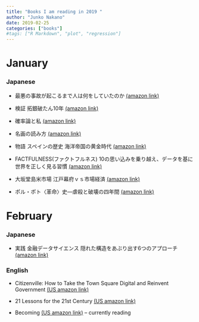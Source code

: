 ```yaml
---
title: "Books I am reading in 2019 "
author: "Junko Nakano"
date: 2019-02-25
categories: ["books"]
#tags: ["R Markdown", "plot", "regression"]
---
```


  
# January 

### Japanese

- 最悪の事故が起こるまで人は何をしていたのか [(amazon link)](https://www.amazon.co.jp/dp/4794222939/ref=cm_sw_r_cp_api_i_zCikCbWR8KJ6Z)

- 検証 拓銀破たん10年 [(amazon link)](https://www.amazon.co.jp/dp/4894534606/ref=cm_sw_r_cp_api_i_2dJkCb8H0Z78D)

- 確率論と私 [(amazon link)](https://www.amazon.co.jp/dp/4006003900/ref=cm_sw_r_cp_api_i_VPklCbGA0EDW0)

- 名画の読み方 [(amazon link)](https://www.amazon.co.jp/dp/B07HY9GLZJ/ref=cm_sw_r_cp_awdb_c_UULpCb9GTAW3X)

- 物語 スペインの歴史 海洋帝国の黄金時代 [(amazon link)](https://www.amazon.co.jp/dp/B00LMB05E2/ref=cm_sw_r_cp_awdb_c_pTLpCbY67DNR3)

- FACTFULNESS(ファクトフルネス)  10の思い込みを乗り越え、データを基に世界を正しく見る習慣 [(amazon link)](https://amzn.to/2CryuVx)

- 大坂堂島米市場 江戸幕府ｖｓ市場経済 [(amazon link)](https://www.amazon.co.jp/dp/B07FCBNN33/ref=cm_sw_r_cp_awdb_c_tvEqCbY91WNYM)

- ポル・ポト〈革命〉史―虐殺と破壊の四年間 [(amazon link)](https://www.amazon.co.jp/dp/4062583054/ref=cm_sw_r_oth_api_i_BxEtCbMWC0NEJ)

# February  

### Japanese

- 実践 金融データサイエンス 隠れた構造をあぶり出す6つのアプローチ [(amazon link)](https://www.amazon.co.jp/dp/4532134811/ref=cm_sw_r_oth_api_i_t.VuCb4ST5QM3)

### English 

- Citizenville: How to Take the Town Square Digital and Reinvent Government [(US amazon link)](https://www.amazon.com/Citizenville-Square-Digital-Reinvent-Government/dp/0143124471)

- 21 Lessons for the 21st Century [(US amazon link) ](https://www.amazon.com/Lessons-21st-Century-Yuval-Harari/dp/0525512179)

- Becoming  [(US amazon link) ](https://www.amazon.com/Becoming-Michelle-Obama/dp/1524763136) 
-- currently reading
